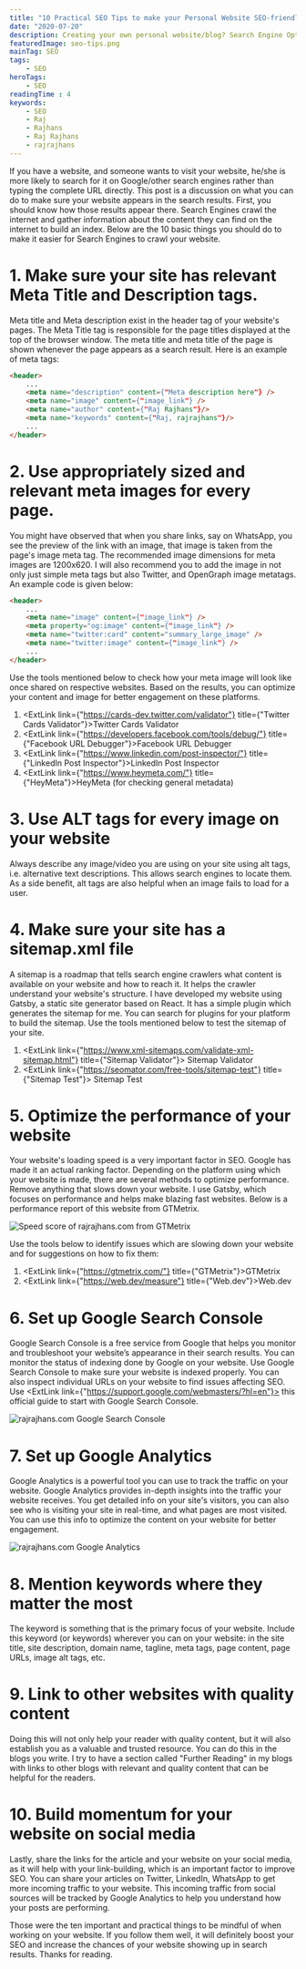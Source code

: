 ```yaml
---
title: "10 Practical SEO Tips to make your Personal Website SEO-friendly"
date: "2020-07-20"
description: Creating your own personal website/blog? Search Engine Optimisation is a factor which you cannot ignore. Find out 10 easy and practical things you can do to optimize your website to make sure it appears in relevant search results.
featuredImage: seo-tips.png
mainTag: SEO
tags:
    - SEO
heroTags:
    - SEO
readingTime : 4
keywords:
    - SEO
    - Raj
    - Rajhans
    - Raj Rajhans
    - rajrajhans
---
```

If you have a website, and someone wants to visit your website, he/she is more likely to search for it on Google/other search engines rather than typing the complete URL directly. This post is a discussion on what you can do to make sure your website appears in the search results. First, you should know how those results appear there. Search Engines crawl the internet and gather information about the content they can find on the internet to build an index. Below are the 10 basic things you should do to make it easier for Search Engines to crawl your website.

# 1. Make sure your site has relevant Meta Title and Description tags.
Meta title and Meta description exist in the header tag of your website's pages. The Meta Title tag is responsible for the page titles displayed at the top of the browser window. The meta title and meta title of the page is shown whenever the page appears as a search result. Here is an example of meta tags:

```html
<header>
    ...
    <meta name="description" content={"Meta description here"} />
    <meta name="image" content={"image_link"} />
    <meta name="author" content={"Raj Rajhans"}/>
    <meta name="keywords" content={"Raj, rajrajhans"}/>
    ...
</header>
```

# 2. Use appropriately sized and relevant meta images for every page.
You might have observed that when you share links, say on WhatsApp, you see the preview of the link with an image, that image is taken from the page's image meta tag. The recommended image dimensions for meta images are 1200x620. I will also recommend you to add the image in not only just simple meta tags but also Twitter, and OpenGraph image metatags. An example code is given below:

```html
<header>
    ...
    <meta name="image" content={"image_link"} />
    <meta property="og:image" content={"image_link"} />
    <meta name="twitter:card" content="summary_large_image" />
    <meta name="twitter:image" content={"image_link"} />
    ...
</header>
```

Use the tools mentioned below to check how your meta image will look like once shared on respective websites. Based on the results, you can optimize your content and image for better engagement on these platforms.
1. <ExtLink link={"https://cards-dev.twitter.com/validator"} title={"Twitter Cards Validator"}>Twitter Cards Validator</ExtLink>
2. <ExtLink link={"https://developers.facebook.com/tools/debug/"} title={"Facebook URL Debugger"}>Facebook URL Debugger</ExtLink>
3. <ExtLink link={"https://www.linkedin.com/post-inspector/"} title={"LinkedIn Post Inspector"}>LinkedIn Post Inspector</ExtLink>
4. <ExtLink link={"https://www.heymeta.com/"} title={"HeyMeta"}>HeyMeta (for checking general metadata)</ExtLink>

# 3. Use ALT tags for every image on your website
Always describe any image/video you are using on your site using alt tags, i.e. alternative text descriptions. This allows search engines to locate them. As a side benefit, alt tags are also helpful when an image fails to load for a user.

# 4.  Make sure your site has a sitemap.xml file
A sitemap is a roadmap that tells search engine crawlers what content is available on your website and how to reach it. It helps the crawler understand your website's structure. I have developed my website using Gatsby, a static site generator based on React. It has a simple plugin which generates the sitemap for me. You can search for plugins for your platform to build the sitemap. Use the tools mentioned below to test the sitemap of your site.
1. <ExtLink link={"https://www.xml-sitemaps.com/validate-xml-sitemap.html"} title={"Sitemap Validator"}> Sitemap Validator</ExtLink>
2. <ExtLink link={"https://seomator.com/free-tools/sitemap-test"} title={"Sitemap Test"}> Sitemap Test</ExtLink>

# 5. Optimize the performance of your website
Your website's loading speed is a very important factor in SEO. Google has made it an actual ranking factor. Depending on the platform using which your website is made, there are several methods to optimize performance. Remove anything that slows down your website. I use Gatsby, which focuses on performance and helps make blazing fast websites. Below is a performance report of this website from GTMetrix.

<ImageWrapper>

![Speed score of rajrajhans.com from GTMetrix](rajrajhans_speedscore1.png)

</ImageWrapper>

Use the tools below to identify issues which are slowing down your website and for suggestions on how to fix them:
1. <ExtLink link={"https://gtmetrix.com/"} title={"GTMetrix"}>GTMetrix</ExtLink>
2. <ExtLink link={"https://web.dev/measure"} title={"Web.dev"}>Web.dev</ExtLink>

# 6. Set up Google Search Console

Google Search Console is a free service from Google that helps you monitor and troubleshoot your website’s appearance in their search results. You can monitor the status of indexing done by Google on your website. Use Google Search Console to make sure your website is indexed properly. You can also inspect individual URLs on your website to find issues affecting SEO. Use <ExtLink link={"https://support.google.com/webmasters/?hl=en"}> this official guide</ExtLink> to start with Google Search Console.

<ImageWrapper>

![rajrajhans.com Google Search Console](rajrajhans_searchconsole1.png)

</ImageWrapper>

# 7. Set up Google Analytics

Google Analytics is a powerful tool you can use to track the traffic on your website. Google Analytics provides in-depth insights into the traffic your website receives. You get detailed info on your site's visitors, you can also see who is visiting your site in real-time, and what pages are most visited. You can use this info to optimize the content on your website for better engagement.

<ImageWrapper>

![rajrajhans.com Google Analytics](rajrajhans_analytics1.png)

</ImageWrapper>

# 8. Mention keywords where they matter the most

The keyword is something that is the primary focus of your website. Include this keyword (or keywords) wherever you can on your website: in the site title, site description, domain name, tagline, meta tags, page content, page URLs, image alt tags, etc.

# 9. Link to other websites with quality content

Doing this will not only help your reader with quality content, but it will also establish you as a valuable and trusted resource. You can do this in the blogs you write. I try to have a section called "Further Reading" in my blogs with links to other blogs with relevant and quality content that can be helpful for the readers.

# 10. Build momentum for your website on social media

Lastly, share the links for the article and your website on your social media, as it will help with your link-building, which is an important factor to improve SEO. You can share your articles on Twitter, LinkedIn, WhatsApp to get more incoming traffic to your website. This incoming traffic from social sources will be tracked by Google Analytics to help you understand how your posts are performing.

Those were the ten important and practical things to be mindful of when working on your website. If you follow them well, it will definitely boost your SEO and increase the chances of your website showing up in search results. Thanks for reading.
